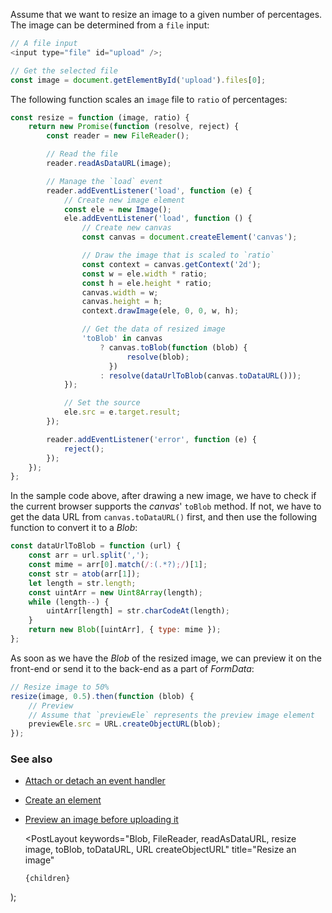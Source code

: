 
Assume that we want to resize an image to a given number of percentages. The image can be determined from a `file` input:

```js
// A file input
<input type="file" id="upload" />;

// Get the selected file
const image = document.getElementById('upload').files[0];
```

The following function scales an `image` file to `ratio` of percentages:

```js
const resize = function (image, ratio) {
    return new Promise(function (resolve, reject) {
        const reader = new FileReader();

        // Read the file
        reader.readAsDataURL(image);

        // Manage the `load` event
        reader.addEventListener('load', function (e) {
            // Create new image element
            const ele = new Image();
            ele.addEventListener('load', function () {
                // Create new canvas
                const canvas = document.createElement('canvas');

                // Draw the image that is scaled to `ratio`
                const context = canvas.getContext('2d');
                const w = ele.width * ratio;
                const h = ele.height * ratio;
                canvas.width = w;
                canvas.height = h;
                context.drawImage(ele, 0, 0, w, h);

                // Get the data of resized image
                'toBlob' in canvas
                    ? canvas.toBlob(function (blob) {
                          resolve(blob);
                      })
                    : resolve(dataUrlToBlob(canvas.toDataURL()));
            });

            // Set the source
            ele.src = e.target.result;
        });

        reader.addEventListener('error', function (e) {
            reject();
        });
    });
};
```

In the sample code above, after drawing a new image, we have to check if the current browser supports the _canvas_' `toBlob` method. If not, we have to get the data URL from `canvas.toDataURL()` first, and then use the following function to convert it to a _Blob_:

```js
const dataUrlToBlob = function (url) {
    const arr = url.split(',');
    const mime = arr[0].match(/:(.*?);/)[1];
    const str = atob(arr[1]);
    let length = str.length;
    const uintArr = new Uint8Array(length);
    while (length--) {
        uintArr[length] = str.charCodeAt(length);
    }
    return new Blob([uintArr], { type: mime });
};
```

As soon as we have the _Blob_ of the resized image, we can preview it on the front-end or send it to the back-end as a part of _FormData_:

```js
// Resize image to 50%
resize(image, 0.5).then(function (blob) {
    // Preview
    // Assume that `previewEle` represents the preview image element
    previewEle.src = URL.createObjectURL(blob);
});
```

### See also

-   [Attach or detach an event handler](/attach-or-detach-an-event-handler)
-   [Create an element](/create-an-element)
-   [Preview an image before uploading it](/preview-an-image-before-uploading-it)

    <PostLayout
        keywords="Blob, FileReader, readAsDataURL, resize image, toBlob, toDataURL, URL createObjectURL"
        title="Resize an image"
    >
        {children}
    </PostLayout>
);
